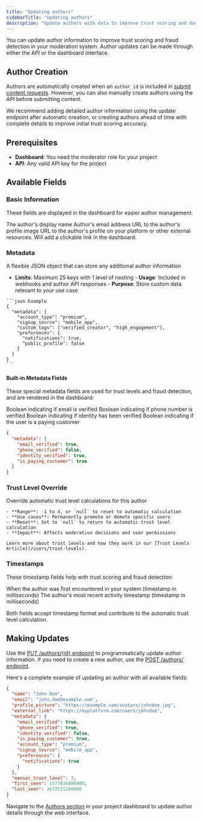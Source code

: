 ```yaml
---
title: "Updating authors"
sidebarTitle: "Updating authors"
description: "Update authors with data to improve trust scoring and dashboard details"
---
```


You can update author information to improve trust scoring and fraud detection in your moderation system. Author updates can be made through either the API or the dashboard interface.

## Author Creation

Authors are automatically created when an `author_id` is included in [submit content requests](/api-reference/moderate/analyze-text). However, you can also manually create authors using the API before submitting content.

We recommend adding detailed author information using the update endpoint after automatic creation, or creating authors ahead of time with complete details to improve initial trust scoring accuracy.

## Prerequisites

- **Dashboard**: You need the moderator role for your project
- **API**: Any valid API key for the project

## Available Fields

### Basic Information

These fields are displayed in the dashboard for easier author management:

<ResponseField name="name" type="string">
  The author's display name
</ResponseField>

<ResponseField name="email" type="string">
  Author's email address
</ResponseField>

<ResponseField name="profile_picture" type="string">
  URL to the author's profile image
</ResponseField>

<ResponseField name="external_link" type="string">
  URL to the author's profile on your platform or other external resources. Will
  add a clickable link in the dashboard.
</ResponseField>

### Metadata

<ResponseField name="metadata" type="object">
  A flexible JSON object that can store any additional author information
   
   - **Limits**: Maximum 25 keys with 1 level of nesting
    - **Usage**: Included in webhooks and author API responses
    - **Purpose**: Store custom data relevant to your use case

    ```json Example
    {
      "metadata": {
        "account_type": "premium",
        "signup_source": "mobile_app",
        "custom_tags": ["verified_creator", "high_engagement"],
        "preferences": {
          "notifications": true,
          "public_profile": false
        }
      }
    }
    ```

</ResponseField>

#### Built-in Metadata Fields

These special metadata fields are used for trust levels and fraud detection, and are rendered in the dashboard:

<ResponseField name="email_verified" type="boolean">
  Boolean indicating if email is verified
</ResponseField>

<ResponseField name="phone_verified" type="boolean">
  Boolean indicating if phone number is verified
</ResponseField>

<ResponseField name="identity_verified" type="boolean">
  Boolean indicating if identity has been verified
</ResponseField>

<ResponseField name="is_paying_customer" type="boolean">
  Boolean indicating if the user is a paying customer
</ResponseField>

```json Built-in metadata example
{
  "metadata": {
    "email_verified": true,
    "phone_verified": false,
    "identity_verified": true,
    "is_paying_customer": true
  }
}
```

### Trust Level Override

<ResponseField name="manual_trust_level" type="number">
  Override automatic trust level calculations for this author

    - **Range**: -1 to 4, or `null` to reset to automatic calculation
    - **Use cases**: Permanently promote or demote specific users
    - **Reset**: Set to `null` to return to automatic trust level calculation
    - **Impact**: Affects moderation decisions and user permissions

    Learn more about trust levels and how they work in our [Trust Levels Article](/users/trust-levels).

</ResponseField>

### Timestamps

These timestamp fields help with trust scoring and fraud detection:

<ResponseField name="first_seen" type="number">
  When the author was first encountered in your system (timestamp in
  milliseconds)
</ResponseField>

<ResponseField name="last_seen" type="number">
  The author's most recent activity timestamp (timestamp in milliseconds)
</ResponseField>

Both fields accept timestamp format and contribute to the automatic trust level calculation.

## Making Updates

<Tabs>
  <Tab title="API">

Use the [PUT /authors/{id} endpoint](/api-reference/author/update-author-details) to programmatically update author information. If you need to create a new author, use the [POST /authors/ endpoint](/api-reference/author/create-a-new-author).

Here's a complete example of updating an author with all available fields:

```json
{
  "name": "John Doe",
  "email": "john.doe@example.com",
  "profile_picture": "https://example.com/avatars/johndoe.jpg",
  "external_link": "https://myplatform.com/users/johndoe",
  "metadata": {
    "email_verified": true,
    "phone_verified": true,
    "identity_verified": false,
    "is_paying_customer": true,
    "account_type": "premium",
    "signup_source": "mobile_app",
    "preferences": {
      "notifications": true
    }
  },
  "manual_trust_level": 3,
  "first_seen": 1577836800000,
  "last_seen": 1672531200000
}
```

</Tab>
  <Tab title="Dashboard">

Navigate to the [Authors section](https://moderationapi.com/app/users) in your project dashboard to update author details through the web interface.

</Tab>

</Tabs>

